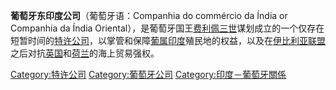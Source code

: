 {{unreferenced|time=2016-05-20T03:37:33+00:00}}
{{Infobox company
| name      = 葡萄牙东印度公司
| native_name      = Portuguese East India Company<br/>''Companhia do Commércio da Índia''
| logo             = [[File:Lesser_coat_of_arms_of_Portuguese_India.svg|240px]]
| caption          = [[葡属印度|葡属印度]]徽章
| fate             = 解体
| foundation       = 1628年8月
| successor        = Casa da Índia
| defunct          = {{End date|1633}}
| location_country = [[里韦拉宫|里韦拉宫]]
| area_served      = [[葡萄牙帝国|葡萄牙帝国]]
| key_people       = [[费利佩四世_(西班牙)|费利佩三世]]
| industry         = [[国际贸易|国际贸易]]
}}
{{殖民時期的印度}}
'''葡萄牙东印度公司'''（葡萄牙语：Companhia do commércio da Índia or Companhia da Índia Oriental），是葡萄牙国王[[费利佩四世_(西班牙)|费利佩三世]]谋划成立的一个仅存在短暂时间的[[特许公司|特许公司]]，以掌管和保障[[葡属印度|葡属印度]]殖民地的权益，以及在[[伊比利亚联盟|伊比利亚联盟]]之后对抗[[英国|英国]]和[[荷兰|荷兰]]的海上贸易强权。

{{特许公司}}
{{Authority control}}
[[Category:特许公司|Category:特许公司]]
[[Category:葡萄牙公司|Category:葡萄牙公司]]
[[Category:印度－葡萄牙關係|Category:印度－葡萄牙關係]]